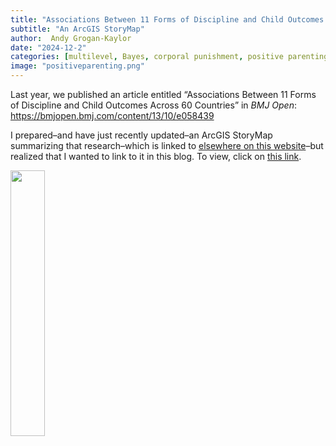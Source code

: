 ```yaml
---
title: "Associations Between 11 Forms of Discipline and Child Outcomes Across 60 Countries"
subtitle: "An ArcGIS StoryMap"
author:  Andy Grogan-Kaylor 
date: "2024-12-2"
categories: [multilevel, Bayes, corporal punishment, positive parenting, MICS]
image: "positiveparenting.png"
---
```


Last year, we published an article entitled "Associations Between 11 Forms of Discipline and Child Outcomes Across 60 Countries" in *BMJ Open*:  [https://bmjopen.bmj.com/content/13/10/e058439](https://bmjopen.bmj.com/content/13/10/e058439)

I prepared--and have just recently updated--an ArcGIS StoryMap summarizing that research--which is linked to [elsewhere on this website](../../research.qmd)--but realized that I wanted to link to it in this blog. To view, click on [this link](https://arcg.is/1OSzvG0). 

![](positiveparenting.png){width=33%}






